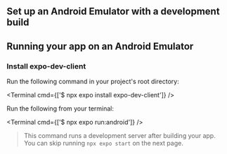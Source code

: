 


## Set up an Android Emulator with a development build

<BuildEnvironmentSwitch />

<AndroidStudioEnvironmentInstructions />

<AndroidStudioInstructions />

<AndroidEmulatorInstructions />

## Running your app on an Android Emulator

<Step label="1">

### Install expo-dev-client

Run the following command in your project's root directory:

<Terminal cmd={['$ npx expo install expo-dev-client']} />

</Step>

<Step label="2">

Run the following from your terminal:

<Terminal cmd={['$ npx expo run:android']} />

> This command runs a development server after building your app. You can skip running `npx expo start` on the next page.

</Step>
